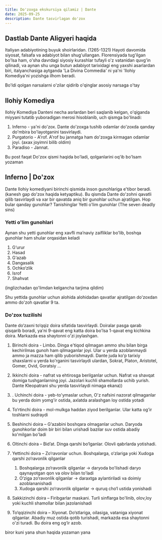 ```yaml
---
title: Do'zoxga ekskursiya qilamiz | Dante
date: 2025-09-25
description: Dante tasvirlagan do'zox
---
```

 ## Dastlab Dante Aligyeri haqida

 Italiyan adabiyotining buyuk shoirlaridan. (1265-1321) Hayoti davomida siyosat, falsafa va adabiyot bilan shug'ullangan. Florensiyada tug'ilgan bo'lsa ham, o'sha davrdagi siyosiy kurashlar tufayli o'z vatanidan quvg'in qilinadi, va aynan shu unga butun adabiyot tarixidagi eng yaxshi asarlardan biri, italyanchasiga aytganda 'La Divina Commedia' ni ya'ni 'Ilohiy Komediya'ni yozishga ilhom beradi.

 Bo'ldi qolgan narsalarni o'zilar qidirib o'qinglar asosiy narsaga o'tay 
 ## Ilohiy Komediya 
Ilohiy Komediya Danteni necha asrlardan beri saqlanib kelgan, o'qiganda miyyani tutatib yuboradigan merosi hisoblanib, uch qismga bo'linadi:

   1.   Inferno - ya'ni do'zox. Dante do'zoxga tushib odamlar do'zoxda qanday do'mbira bo'layotganini tasvirlaydi.
   2.  Purgatorio - A'rof. A'rof bu jannatga ham do'zoxga kirmagan odamlar joyi. (axax joyimni bilib oldim)
   3. Paradiso -  Jannat. 

Bu post faqat Do'zox qismi haqida bo'ladi, qolganlarini oq'ib bo'lsam yozaman 

## Inferno | Do'zox

Dante Ilohiy komediyani birinchi qismida inson gunohlariga e'tibor beradi. (kanesh gap do'zox haqida ketyaptiku). Bu qismda Dante do'zohni qavatli qilib tasvirlaydi va xar bir qavatda aniq bir gunohlar uchun ajratilgan. Hop bular qanday gunohlar? Tanishinglar Yetti o'lim gunohlar (The seven deadly sins)
### Yetti o'lim gunohlari

 Aynan shu yetti gunohlar eng xavfli ma’naviy zaifliklar bo'lib, boshqa gunohlar ham shular orqasidan keladi

 1. G‘urur
 2. Hasad
 3. G‘azab 
 4. Dangasalik
 5. Ochko‘zlik
 6. Isrof
 7. Shahvat

 (inglizchadan qo'limdan kelgancha tarjima qildim)

 Shu yettida gunohlar uchun alohida alohidadan qavatlar ajratilgan do'zoxdan ammo do'zoh qavatlar 9 ta. 

 ### Do'zox tuzilishi 
 Dante do‘zaxni to‘qqiz doira sifatida tasvirlaydi. Doiralar pasga qarab qisqarib boradi, ya'ni 9-qavat eng katta doira bo'lsa 1-qavat eng kichkina doira. Markazda esa shaytonni o'zi joylashgan.

 1. Birinchi doira - Limbo. Dinga e'tiqod qilmagan ammo shu bilan birga kechirilmas gunoh ham qilmaganlar joyi. Ular u yerda azoblanmaydi ammo ja mazza ham qilib yuborishmaydi. Dante juda ko'p tarixiy shaxslarni u yerda ko'rganini tasvirlaydi ulardan, Sokrat, Platon, Aristotel, Gomer, Ovid, Goratsiy ...

 2. Ikkinchi doira -  nafrat va ehtirosga berilganlar uchun. Nafrat va shavqat domiga tushganlarning joyi. Jazolari kuchli shamollarda uchib yurish. Dante Kleopatrani shu yerda tasvirlaydi nimaga ekana))

 3. . Uchinchi doira - yeb-to'ymaslar uchun, O'z nafsini nazorat qilmaganlar bu yerda doim yomg'ir ostida, axlatda aralashgan loy ostida yotadi
 4. To‘rtinchi doira - mol-mulkga haddan ziyod berilganlar. Ular katta og'ir toshlarni sudraydi
 5. Beshinchi doira – G‘azabini boshqara olmaganlar uchun. Daryoda gunohkorlar doim bir biri bilan urishadi bazilar suv ostida abadiy ko'milgan bo'ladi
 6. Oltinchi doira – Bid’at. Dinga qarshi bo‘lganlar. Olovli qabrlarda yotishadi.
 7. Yettinchi doira – Zo‘ravonlar uchun. Boshqalarga, o‘zlariga yoki Xudoga qarshi zo‘ravonlik qilganlar
    1. Boshqalarga zo‘ravonlik qilganlar → daryoda bo'lishadi daryo qaynayotgan qon va olov bilan to'ladi
    2. O‘ziga zo‘ravonlik qilganlar → daraxtga aylantiriladi va doimiy azoblananishadi
    3. Xudoga qarshi zo‘ravonlik qilganlar → quruq cho‘l ustida yonishadi
8. Sakkizinchi doira – Firibgarlar maskani. Turli sinflarga bo'linib, olov,loy yoki kuchli shamollar bilan jazolanishadi
9. To‘qqizinchi doira – Xiyonat. Do‘stlariga, oilasiga, vataniga xiyonat qilganlar.
Abadiy muz ostida qotib turishadi, markazda esa shaytonni o'zi turadi. Bu doira eng og‘ir azob.


biror kuni yana shun haqida yozaman yana 